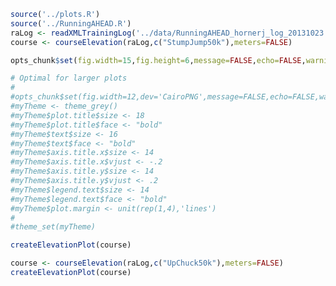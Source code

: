 ```r
source('../plots.R')
source('../RunningAHEAD.R')
raLog <- readXMLTrainingLog('../data/RunningAHEAD_hornerj_log_20131023.xml')
course <- courseElevation(raLog,c("StumpJump50k"),meters=FALSE)

opts_chunk$set(fig.width=15,fig.height=6,message=FALSE,echo=FALSE,warning=FALSE)

# Optimal for larger plots
#
#opts_chunk$set(fig.width=12,dev='CairoPNG',message=FALSE,echo=FALSE,warning=FALSE)
#myTheme <- theme_grey()
#myTheme$plot.title$size <- 18
#myTheme$plot.title$face <- "bold"
#myTheme$text$size <- 16
#myTheme$text$face <- "bold"
#myTheme$axis.title.x$size <- 14
#myTheme$axis.title.x$vjust <- -.2
#myTheme$axis.title.y$size <- 14
#myTheme$axis.title.y$vjust <- .2
#myTheme$legend.text$size <- 14
#myTheme$legend.text$face <- "bold"
#myTheme$plot.margin <- unit(rep(1,4),'lines')
#
#theme_set(myTheme)
```

```r
createElevationPlot(course)
```
```r
course <- courseElevation(raLog,c("UpChuck50k"),meters=FALSE)
createElevationPlot(course)
```
